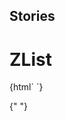 
## Stories

<Meta title="MyzList/ZList" component="z-myz-list" />

# ZList

<Preview>
  <Story name="z-myz-list">
    {html` <z-myz-list
      inputrawdata='[
        {"text":"list element 1","link":"http://www.zanichelli.it","listitemid":"id1","icon":"checkbox-checked"},
        {"text":"list element 2","link":"http://my.zanichelli.it","listitemid":"id2","icon":"checkbox"},
        {"text":""}
        ]'
    >
    </z-myz-list>`}
  </Story>
</Preview>

{" "}
<Props of="z-myz-list" />
